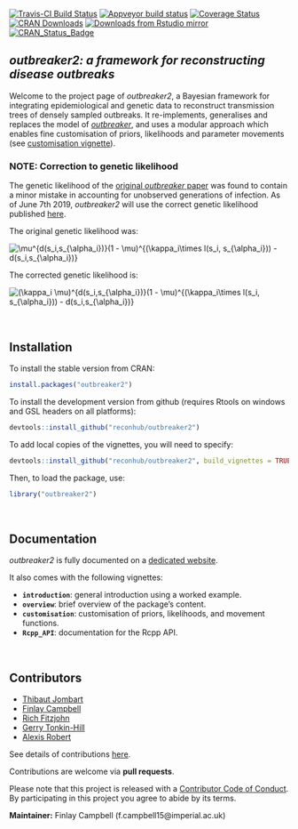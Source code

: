 
[![Travis-CI Build Status](https://travis-ci.org/reconhub/outbreaker2.svg?branch=master)](https://travis-ci.org/reconhub/outbreaker2)
[![Appveyor build status](https://ci.appveyor.com/api/projects/status/yj449x0yqhphvcrt/branch/master?svg=true)](https://ci.appveyor.com/project/thibautjombart/outbreaker2/branch/master)
[![Coverage Status](https://codecov.io/github/reconhub/outbreaker2/coverage.svg?branch=master)](https://codecov.io/github/reconhub/outbreaker2?branch=master)
[![CRAN Downloads](https://cranlogs.r-pkg.org/badges/outbreaker2)](https://cran.r-project.org/package=outbreaker2)
[![Downloads from Rstudio mirror](https://cranlogs.r-pkg.org/badges/grand-total/outbreaker2)](http://www.r-pkg.org/pkg/outbreaker2)
[![CRAN_Status_Badge](http://www.r-pkg.org/badges/version/outbreaker2)](https://cran.r-project.org/package=outbreaker2)

*outbreaker2: a framework for reconstructing disease outbreaks*
---------------------------------------------------------------

Welcome to the project page of *outbreaker2*, a Bayesian framework
 for integrating epidemiological and genetic data to reconstruct transmission
 trees of densely sampled outbreaks. It re-implements, generalises and replaces
 the model of [*outbreaker*](https://github.com/thibautjombart/outbreaker), and uses
 a modular approach which enables fine customisation of priors, likelihoods
 and parameter movements (see [customisation
 vignette](http://www.repidemicsconsortium.org/outbreaker2/articles/customisation.html)).

### NOTE: Correction to genetic likelihood

The genetic likelihood of the [original *outbreaker* paper](https://journals.plos.org/ploscompbiol/article?id=10.1371/journal.pcbi.1003457) was found to contain a minor mistake in accounting for unobserved generations of infection. As of June 7th 2019, *outbreaker2* will use the correct genetic likelihood published [here](https://journals.plos.org/ploscompbiol/article?id=10.1371/journal.pcbi.1006930).

The original genetic likelihood was:

<img src="https://latex.codecogs.com/svg.latex?\mu^{d(s_i,s_{\alpha_i})}(1&space;-&space;\mu)^{(\kappa_i\times&space;l(s_i,&space;s_{\alpha_i}))&space;-&space;d(s_i,s_{\alpha_i})}" title="\mu^{d(s_i,s_{\alpha_i})}(1 - \mu)^{(\kappa_i\times l(s_i, s_{\alpha_i})) - d(s_i,s_{\alpha_i})}" />

The corrected genetic likelihood is:

<img src="https://latex.codecogs.com/svg.latex?(\kappa_i&space;\mu)^{d(s_i,s_{\alpha_i})}(1&space;-&space;\kappa_i&space;\mu)^{l(s_i,&space;s_{\alpha_i})&space;-&space;d(s_i,s_{\alpha_i})}" title="(\kappa_i \mu)^{d(s_i,s_{\alpha_i})}(1 - \mu)^{(\kappa_i\times l(s_i, s_{\alpha_i})) - d(s_i,s_{\alpha_i})}" />

<br>

Installation
-------------

To install the stable version from CRAN:
```r
install.packages("outbreaker2")
```

To install the development version from github (requires Rtools on windows and
GSL headers on all platforms):

```r
devtools::install_github("reconhub/outbreaker2")
```

To add local copies of the vignettes, you will need to specify:
```r
devtools::install_github("reconhub/outbreaker2", build_vignettes = TRUE)
```

Then, to load the package, use:

```r
library("outbreaker2")
```



<br>

Documentation
-------------

*outbreaker2* is fully documented on a [dedicated
 website](http://www.repidemicsconsortium.org/outbreaker2/).

It also comes with the following vignettes:

- **`introduction`**: general introduction using a worked example.
- **`overview`**: brief overview of the package's content.
- **`customisation`**: customisation of priors, likelihoods, and movement functions.
- **`Rcpp_API`**: documentation for the Rcpp API.



<br>

Contributors
------------
- [Thibaut Jombart](https://github.com/thibautjombart)
- [Finlay Campbell](https://github.com/finlaycampbell)
- [Rich Fitzjohn](https://github.com/richfitz)
- [Gerry Tonkin-Hill](https://github.com/gtonkinhill)
- [Alexis Robert](https://github.com/alxsrobert)

See details of contributions
[here](https://github.com/reconhub/outbreaker2/graphs/contributors).

Contributions are welcome via **pull requests**.

Please note that this project is released with a [Contributor Code of
Conduct](https://github.com/reconhub/outbreaker2/blob/master/CONDUCT.md). By
participating in this project you agree to abide by its terms.

**Maintainer:** Finlay Campbell (f.campbell15@imperial.ac.uk)
